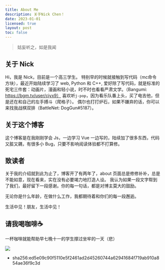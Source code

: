 ```yaml
---
title: About Me
description: 关于Nick Chen！
date: 2023-01-01
licensed: true
layout: post
toc: false
---
```



> 姑妄听之，如是我闻

## 关于 Nick

Hi，我是 Nick，目前是一个高三学生。
特别早的时候就接触到写代码（mc命令方块），最近开始陆续学习了 web, Python 和 C++,
爱好除了写代码，就是标准的死宅三件套：动画片，漫画和轻小说，时不时也看看严肃文学。（Bangumi: https://bgm.tv/user/cjyx9）
喜欢听`j-pop`，因为看乐队番上头，买了电吉他，但是还在和自己的左手搏斗（爬格子）。
偶尔也打打炉石，如果不嫌弃的话，你可以来找我战棋双排（BattleNet: DogGun#5187）。


## 关于这个博客

这个博客是在我刚刚学会 Js，一边学习 Vue 一边写的，陆续加了很多东西，代码又脏又耦，有很多小 Bug，只要不影响阅读体验都不打算修。

## 致读者

关于我的介绍就到此为止了，博客开了有两年了，about 页面总是修修补补，总是不能如意，现在看来，实在没有必要竭力地打造人设。
我认为如果一段文字帮到了我们，最好留下一段感谢。你的每一句话，都是对博主莫大的鼓励。

无论你是什么年龄，在做什么工作，我都期待着和你们的每一段邂逅。

生活中见！朋友，生活中见！

## 请我喝咖啡☕

一杯咖啡就能帮助早七晚十一的学生撑过坐牢的一天（悲）

<img src="/about/vme50.jpg" class="w-1/3"/>

- sha256:ed5e09c90f5110e5f2461ad2d45260744a62941684f719ab910a854ae36f9c3d
